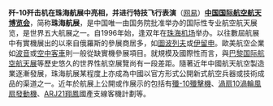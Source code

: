 '''歼-10歼击机在珠海航展中亮相，并进行特技飞行表演'''（[http://news.163.com/10/1116/07/6LJJUHLR00014JB5.html 网易]）'''[[中国国际航空航天博览会]]'''，简称'''珠海航展'''，是中国唯一由国务院批准举办的国际性专业航空航天展览，是世界五大航展之一。自1996年始，逢双年在[[珠海机场]]举办。以往數屆航展中有實機展出的以來自俄羅斯的參展商居多，如[[圖波列夫]]或[[伊留申]]。歐美航空企業如[[波音]]或[[空中客車]]則一般從缺實機參展項目。就規模及國際性而言，與[[巴黎国际航空航天展]]等歷史悠久的世界性航空展覽尚有一段差距。隨著近年中國航天航空製造業逐漸發展，珠海航展某程度上亦成為中國以官方形式公開新式航空兵器或技術成品的渠道之一。近年於航展上公開或作展示的包括有[[殲-10|殲-10殲擊機]]、[[渦扇10]][[渦輪風扇發動機]]、[[ARJ21|ARJ21翔鳳]]國產支線客機計劃等。
